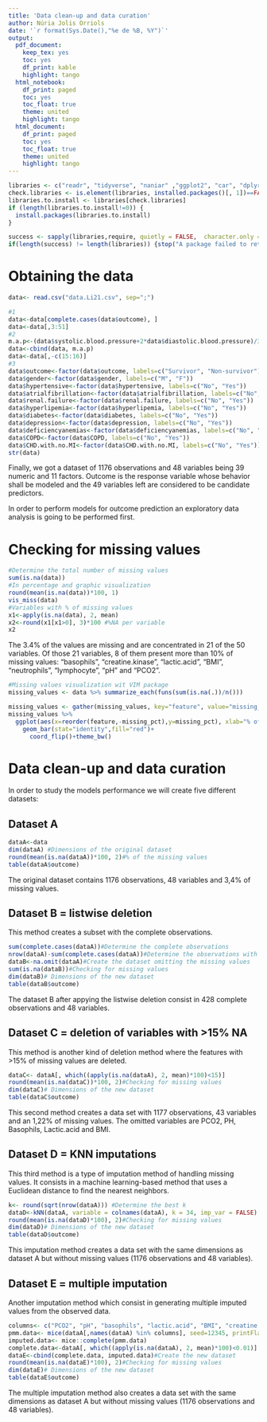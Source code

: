 ```yaml
---
title: 'Data clean-up and data curation'
author: Núria Jolis Orriols
date: '`r format(Sys.Date(),"%e de %B, %Y")`' 
output:
  pdf_document:
    keep_tex: yes
    toc: yes
    df_print: kable
    highlight: tango
  html_notebook:
    df_print: paged
    toc: yes
    toc_float: true
    theme: united
    highlight: tango
  html_document:
    df_print: paged
    toc: yes
    toc_float: true
    theme: united
    highlight: tango
---
```


```r
libraries <- c("readr", "tidyverse", "naniar" ,"ggplot2", "car", "dplyr", "reshape2", "patchwork", "rstatix", "gridExtra", "mice", "VIM")
check.libraries <- is.element(libraries, installed.packages()[, 1])==FALSE
libraries.to.install <- libraries[check.libraries]
if (length(libraries.to.install!=0)) {
  install.packages(libraries.to.install)
}

success <- sapply(libraries,require, quietly = FALSE,  character.only = TRUE)
if(length(success) != length(libraries)) {stop("A package failed to return a success in require() function.")}
```

# Obtaining the data

```r
data<- read.csv("data.Li21.csv", sep=";")
```

```r
#1
data<-data[complete.cases(data$outcome), ]
data<-data[,3:51]
#2
m.a.p<-(data$systolic.blood.pressure+2*data$diastolic.blood.pressure)/3
data<-cbind(data, m.a.p)
data<-data[,-c(15:16)]
#3
data$outcome<-factor(data$outcome, labels=c("Survivor", "Non-survivor"))
data$gender<-factor(data$gender, labels=c("M", "F"))
data$hypertensive<-factor(data$hypertensive, labels=c("No", "Yes"))
data$atrialfibrillation<-factor(data$atrialfibrillation, labels=c("No", "Yes"))
data$renal.failure<-factor(data$renal.failure, labels=c("No", "Yes"))
data$hyperlipemia<-factor(data$hyperlipemia, labels=c("No", "Yes"))
data$diabetes<-factor(data$diabetes, labels=c("No", "Yes"))
data$depression<-factor(data$depression, labels=c("No", "Yes"))
data$deficiencyanemias<-factor(data$deficiencyanemias, labels=c("No", "Yes"))
data$COPD<-factor(data$COPD, labels=c("No", "Yes"))
data$CHD.with.no.MI<-factor(data$CHD.with.no.MI, labels=c("No", "Yes"))
str(data)
```
Finally, we got a dataset of 1176 observations and 48 variables being 39 numeric and 11 factors. Outcome is the response variable whose behavior shall be modeled and the 49 variables left are considered to be candidate predictors.

In order to perform models for outcome prediction an exploratory data analysis is going to be performed first. 

# Checking for missing values

```r
#Determine the total number of missing values
sum(is.na(data))
#In percentage and graphic visualization
round(mean(is.na(data))*100, 1)
vis_miss(data)
#Variables with % of missing values
x1<-apply(is.na(data), 2, mean)
x2<-round(x1[x1>0], 3)*100 #%NA per variable
x2
```

The 3.4% of the values are missing and are concentrated in 21 of the 50 variables. Of those 21 variables, 8 of them present more than 10% of missing values: "basophils", "creatine.kinase", "lactic.acid", "BMI", "neutrophils", "lymphocyte", "pH" and "PCO2".

```r
#Missing values visualization wit VIM package
missing_values <- data %>% summarize_each(funs(sum(is.na(.))/n()))

missing_values <- gather(missing_values, key="feature", value="missing_pct")
missing_values %>% 
  ggplot(aes(x=reorder(feature,-missing_pct),y=missing_pct), xlab="% of missing values", ylab="Variables") +
    geom_bar(stat="identity",fill="red")+
      coord_flip()+theme_bw()

```

# Data clean-up and data curation

In order to study the models performance we will create five different datasets: 

## Dataset A

```r
dataA<-data
dim(dataA) #Dimensions of the original dataset
round(mean(is.na(dataA))*100, 2)#% of the missing values
table(dataA$outcome)
```

The original dataset contains 1176 observations, 48 variables and 3,4% of missing values. 

## Dataset B = listwise deletion

This method creates a subset with the complete observations.
```r
sum(complete.cases(dataA))#Determine the complete observations
nrow(dataA)-sum(complete.cases(dataA))#Determine the observations with missing values
dataB<-na.omit(dataA)#Create the dataset omitting the missing values 
sum(is.na(dataB))#Checking for missing values
dim(dataB)# Dimensions of the new dataset
table(dataB$outcome)
```
The dataset B after appying the listwise deletion consist in 428 complete observations and 48 variables.

## Dataset C = deletion of variables with \>15% NA

This method is another kind of deletion method where the features with \>15% of missing values are deleted.
```r
dataC<- dataA[, which((apply(is.na(dataA), 2, mean)*100)<15)]
round(mean(is.na(dataC))*100, 2)#Checking for missing values
dim(dataC)# Dimensions of the new dataset
table(dataC$outcome)
```

This second method creates a data set with 1177 observations, 43 variables and an 1,22% of missing values. The omitted variables are PCO2, PH, Basophils, Lactic.acid and BMI.

## Dataset D = KNN imputations

This third method is a type of imputation method of handling missing values. It consists in a machine learning-based method that uses a Euclidean distance to find the nearest neighbors. 
```r
k<- round(sqrt(nrow(dataA))) #Determine the best k
dataD<-kNN(dataA, variable = colnames(dataA), k = 34, imp_var = FALSE) #Generate the imputation with k=34
round(mean(is.na(dataD)*100), 2)#Checking for missing values
dim(dataD)# Dimensions of the new dataset
table(dataD$outcome)
```
This imputation method creates a data set with the same dimensions as dataset A but without missing values (1176 observations and 48 variables). 

## Dataset E = multiple imputation

Another imputation method which consist in generating  multiple imputed values from the observed data.
```r
columns<- c("PCO2", "pH", "basophils", "lactic.acid", "BMI", "creatine.kinase", "lymphocyte", "neutrophils", "urine.output", "PT", "INR", "temperature", "glucose", 'm.a.p', "heart.rate", "respiratory.rate", "SP.O2", "blood.calcium") #Create a vector with the variables that need to be imputated.
pmm.data<- mice(dataA[,names(dataA) %in% columns], seed=12345, printFlag = FALSE, m = 30)#Generate the imputation
imputed.data<- mice::complete(pmm.data)
complete.data<-dataA[, which((apply(is.na(dataA), 2, mean)*100)<0.01)]
dataE<-cbind(complete.data, imputed.data)#Create the new dataset
round(mean(is.na(dataE)*100), 2)#Checking for missing values
dim(dataE)# Dimensions of the new dataset
table(dataE$outcome)
```

The multiple imputation method also creates a data set with the same dimensions as dataset A but without missing values (1176 observations and 48 variables). 

